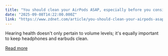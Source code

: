 ```yaml
---
title: "You should clean your AirPods ASAP, especially before you consider an upgrade this week"
date: "2025-09-08T14:22:00.000Z"
link: "https://www.zdnet.com/article/you-should-clean-your-airpods-asap-especially-before-you-consider-an-upgrade-this-week/"
---
```


Hearing health doesn't only pertain to volume levels; it's equally important to keep headphones and earbuds clean.

[Read more](https://www.zdnet.com/article/you-should-clean-your-airpods-asap-especially-before-you-consider-an-upgrade-this-week/)

